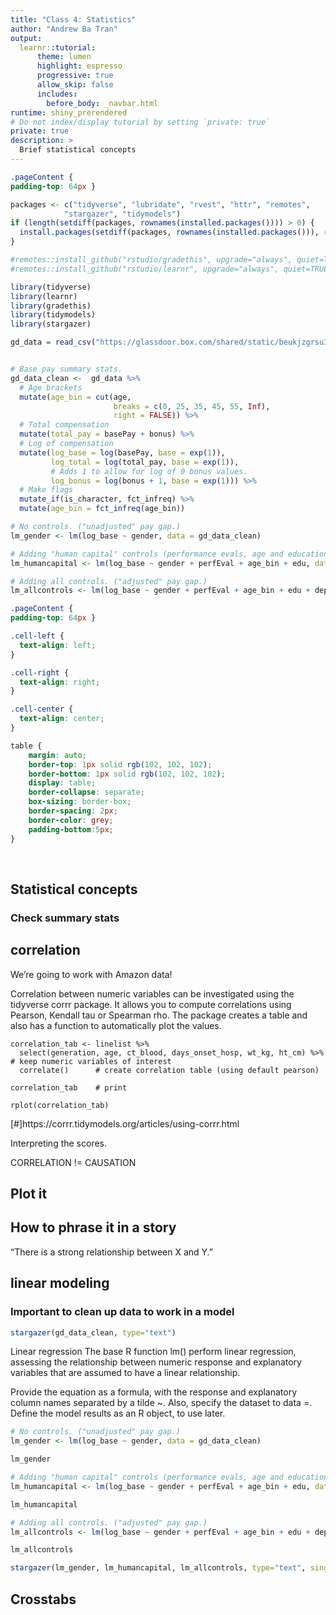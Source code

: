 ```yaml
---
title: "Class 4: Statistics"
author: "Andrew Ba Tran"
output: 
  learnr::tutorial:
      theme: lumen
      highlight: espresso
      progressive: true
      allow_skip: false
      includes:
        before_body: _navbar.html
runtime: shiny_prerendered
# Do not index/display tutorial by setting `private: true`
private: true
description: >
  Brief statistical concepts
---
```



```css
.pageContent {
padding-top: 64px }
```

```r
packages <- c("tidyverse", "lubridate", "rvest", "httr", "remotes",
            "stargazer", "tidymodels")
if (length(setdiff(packages, rownames(installed.packages()))) > 0) {
  install.packages(setdiff(packages, rownames(installed.packages())), repos = "https://cran.us.r-project.org")  
}

#remotes::install_github("rstudio/gradethis", upgrade="always", quiet=TRUE)
#remotes::install_github("rstudio/learnr", upgrade="always", quiet=TRUE)

library(tidyverse)
library(learnr)
library(gradethis)
library(tidymodels)
library(stargazer)

gd_data = read_csv("https://glassdoor.box.com/shared/static/beukjzgrsu35fqe59f7502hruribd5tt.csv")


# Base pay summary stats.
gd_data_clean <-  gd_data %>%
  # Age brackets
  mutate(age_bin = cut(age,
                       breaks = c(0, 25, 35, 45, 55, Inf),
                       right = FALSE)) %>%
  # Total compensation
  mutate(total_pay = basePay + bonus) %>%
  # Log of compensation
  mutate(log_base = log(basePay, base = exp(1)),
         log_total = log(total_pay, base = exp(1)),
         # Adds 1 to allow for log of 0 bonus values.
         log_bonus = log(bonus + 1, base = exp(1))) %>%
  # Make flags
  mutate_if(is_character, fct_infreq) %>%
  mutate(age_bin = fct_infreq(age_bin))

# No controls. ("unadjusted" pay gap.)
lm_gender <- lm(log_base ~ gender, data = gd_data_clean)

# Adding "human capital" controls (performance evals, age and education).
lm_humancapital <- lm(log_base ~ gender + perfEval + age_bin + edu, data = gd_data_clean)

# Adding all controls. ("adjusted" pay gap.)
lm_allcontrols <- lm(log_base ~ gender + perfEval + age_bin + edu + dept + seniority + jobTitle, data = gd_data_clean)
```


```css
.pageContent {
padding-top: 64px }

.cell-left {
  text-align: left;
}

.cell-right {
  text-align: right;
}

.cell-center {
  text-align: center;
}

table {
    margin: auto;
    border-top: 1px solid rgb(102, 102, 102);
    border-bottom: 1px solid rgb(102, 102, 102);
    display: table;
    border-collapse: separate;
    box-sizing: border-box;
    border-spacing: 2px;
    border-color: grey;
    padding-bottom:5px;
}
```

<span style="color:white">welcome to class!</span>

## Statistical concepts

### Check summary stats


## correlation

We're going to work with Amazon data!

Correlation between numeric variables can be investigated using the tidyverse corrr package. It allows you to compute correlations using Pearson, Kendall tau or Spearman rho. The package creates a table and also has a function to automatically plot the values.

```
correlation_tab <- linelist %>% 
  select(generation, age, ct_blood, days_onset_hosp, wt_kg, ht_cm) %>%   # keep numeric variables of interest
  correlate()      # create correlation table (using default pearson)

correlation_tab    # print
```

```
rplot(correlation_tab)

```

[#]https://corrr.tidymodels.org/articles/using-corrr.html

Interpreting the scores.



CORRELATION != CAUSATION

## Plot it

## How to phrase it in a story

"There is a strong relationship between X and Y."






## linear modeling

### Important to clean up data to work in a model


```r
stargazer(gd_data_clean, type="text")
```

Linear regression
The base R function lm() perform linear regression, assessing the relationship between numeric response and explanatory variables that are assumed to have a linear relationship.

Provide the equation as a formula, with the response and explanatory column names separated by a tilde ~. Also, specify the dataset to data =. Define the model results as an R object, to use later.

```r
# No controls. ("unadjusted" pay gap.)
lm_gender <- lm(log_base ~ gender, data = gd_data_clean)

lm_gender
```

```r
# Adding "human capital" controls (performance evals, age and education).
lm_humancapital <- lm(log_base ~ gender + perfEval + age_bin + edu, data = gd_data_clean)

lm_humancapital
```

```r
# Adding all controls. ("adjusted" pay gap.)
lm_allcontrols <- lm(log_base ~ gender + perfEval + age_bin + edu + dept + seniority + jobTitle, data = gd_data_clean)

lm_allcontrols
```

```r
stargazer(lm_gender, lm_humancapital, lm_allcontrols, type="text", single.row=TRUE)
```

## Crosstabs



